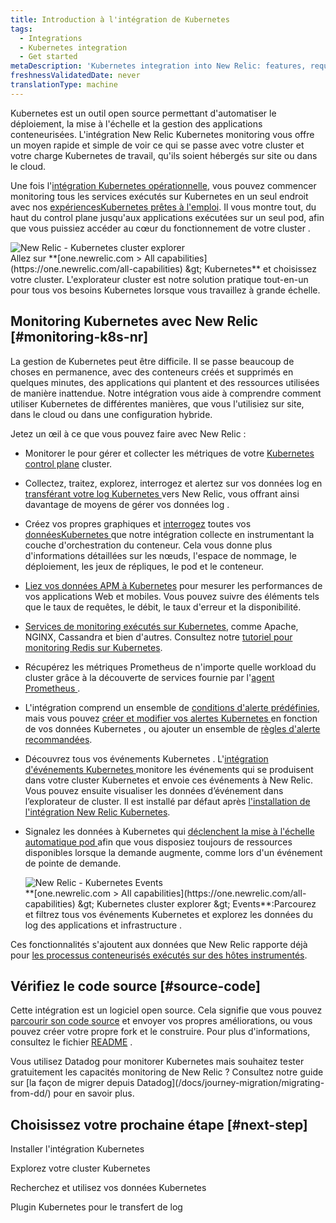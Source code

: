 ```yaml
---
title: Introduction à l'intégration de Kubernetes
tags:
  - Integrations
  - Kubernetes integration
  - Get started
metaDescription: 'Kubernetes integration into New Relic: features, requirements, and getting started.'
freshnessValidatedDate: never
translationType: machine
---
```


Kubernetes est un outil open source permettant d&apos;automatiser le déploiement, la mise à l&apos;échelle et la gestion des applications conteneurisées. L&apos;intégration New Relic Kubernetes monitoring vous offre un moyen rapide et simple de voir ce qui se passe avec votre cluster et votre charge Kubernetes de travail, qu&apos;ils soient hébergés sur site ou dans le cloud.

Une fois l&apos;[intégration Kubernetes opérationnelle](/docs/kubernetes-pixie/kubernetes-integration/installation/kubernetes-integration-install-configure/), vous pouvez commencer monitoring tous les services exécutés sur Kubernetes en un seul endroit avec nos [expériencesKubernetes prêtes à l&apos;emploi](/docs/integrations/kubernetes-integration/cluster-explorer/kubernetes-cluster-explorer). Il vous montre tout, du haut du control plane jusqu&apos;aux applications exécutées sur un seul pod, afin que vous puissiez accéder au cœur du fonctionnement de votre cluster .

<img title="New Relic - Kubernetes cluster explorer" alt="New Relic - Kubernetes cluster explorer" src="/images/kubernetes_screenshot-crop_cluster-explorer.webp" />

<figcaption>
  Allez sur <DNT>**[one.newrelic.com &gt; All capabilities](https://one.newrelic.com/all-capabilities) &amp;gt; Kubernetes**</DNT> et choisissez votre cluster. L&apos;explorateur cluster est notre solution pratique tout-en-un pour tous vos besoins Kubernetes lorsque vous travaillez à grande échelle.
</figcaption>

## Monitoring Kubernetes avec New Relic [#monitoring-k8s-nr]

La gestion de Kubernetes peut être difficile. Il se passe beaucoup de choses en permanence, avec des conteneurs créés et supprimés en quelques minutes, des applications qui plantent et des ressources utilisées de manière inattendue. Notre intégration vous aide à comprendre comment utiliser Kubernetes de différentes manières, que vous l&apos;utilisiez sur site, dans le cloud ou dans une configuration hybride.

Jetez un œil à ce que vous pouvez faire avec New Relic :

* Monitorer le pour gérer et collecter les métriques de votre [Kubernetes control plane](/docs/kubernetes-pixie/kubernetes-integration/advanced-configuration/configure-control-plane-monitoring) cluster.

* Collectez, traitez, explorez, interrogez et alertez sur vos données log en [transférant votre log Kubernetes ](/docs/logs/forward-logs/kubernetes-plugin-log-forwarding/)vers New Relic, vous offrant ainsi davantage de moyens de gérer vos données log .

* Créez vos propres graphiques et [interrogez](/docs/using-new-relic/data/understand-data/query-new-relic-data) toutes vos [donnéesKubernetes ](/docs/integrations/kubernetes-integration/understand-use-data/find-use-your-kubernetes-data)que notre intégration collecte en instrumentant la couche d&apos;orchestration du conteneur. Cela vous donne plus d&apos;informations détaillées sur les nœuds, l&apos;espace de nommage, le déploiement, les jeux de répliques, le pod et le conteneur.

* [Liez vos données APM à Kubernetes](/docs/integrations/kubernetes-integration/link-your-applications/link-your-applications-kubernetes) pour mesurer les performances de vos applications Web et mobiles. Vous pouvez suivre des éléments tels que le taux de requêtes, le débit, le taux d&apos;erreur et la disponibilité.

* [Services de monitoring exécutés sur Kubernetes](/docs/integrations/kubernetes-integration/link-apps-services/monitor-services-running-kubernetes), comme Apache, NGINX, Cassandra et bien d&apos;autres. Consultez notre [tutoriel pour monitoring Redis sur Kubernetes](/docs/integrations/kubernetes-integration/link-apps-services/tutorial-monitor-redis-running-kubernetes).

* Récupérez les métriques Prometheus de n&apos;importe quelle workload du cluster grâce à la découverte de services fournie par l&apos;[agent Prometheus ](/docs/infrastructure/prometheus-integrations/get-started/send-prometheus-metric-data-new-relic/#Agent).

* L&apos;intégration comprend un ensemble de [conditions d&apos;alerte prédéfinies](/docs/kubernetes-pixie/kubernetes-integration/installation/predefined-alert-policy), mais vous pouvez [créer et modifier vos alertes Kubernetes ](/docs/kubernetes-pixie/kubernetes-integration/installation/create-alerts)en fonction de vos données Kubernetes , ou ajouter un ensemble de [règles d&apos;alerte recommandées](/docs/kubernetes-pixie/kubernetes-integration/installation/recommended-alert-policies).

* Découvrez tous vos événements Kubernetes . L&apos;[intégration d&apos;événements Kubernetes ](/docs/integrations/kubernetes-integration/kubernetes-events/install-kubernetes-events-integration)monitore les événements qui se produisent dans votre cluster Kubernetes et envoie ces événements à New Relic. Vous pouvez ensuite visualiser les données d’événement dans l’explorateur de cluster. Il est installé par défaut après [l&apos;installation de l&apos;intégration New Relic Kubernetes](/docs/kubernetes-pixie/kubernetes-integration/installation/kubernetes-integration-install-configure/).

* Signalez les données à Kubernetes qui [déclenchent la mise à l&apos;échelle automatique pod ](/docs/journey-demand/autoscale-your-infra)afin que vous disposiez toujours de ressources disponibles lorsque la demande augmente, comme lors d&apos;un événement de pointe de demande.

  <img title="New Relic - Kubernetes Events" alt="New Relic - Kubernetes Events" src="/images/kubernetes_screenshot-full_events.gif" />

  <figcaption>
    <DNT>**[one.newrelic.com &gt; All capabilities](https://one.newrelic.com/all-capabilities) &amp;gt; Kubernetes cluster explorer &amp;gt; Events**</DNT>:Parcourez et filtrez tous vos événements Kubernetes et explorez les données du log des applications et infrastructure .
  </figcaption>

Ces fonctionnalités s&apos;ajoutent aux données que New Relic rapporte déjà pour [les processus conteneurisés exécutés sur des hôtes instrumentés](/docs/infrastructure/new-relic-infrastructure/data-instrumentation/docker-instrumentation-infrastructure).

## Vérifiez le code source [#source-code]

Cette intégration est un logiciel open source. Cela signifie que vous pouvez [parcourir son code source](https://github.com/newrelic/nri-kubernetes) et envoyer vos propres améliorations, ou vous pouvez créer votre propre fork et le construire. Pour plus d&apos;informations, consultez le fichier [README](https://github.com/newrelic/nri-kubernetes/blob/main/README.md) .

<Callout variant="tip">
  Vous utilisez Datadog pour monitorer Kubernetes mais souhaitez tester gratuitement les capacités monitoring de New Relic ? Consultez notre guide sur [la façon de migrer depuis Datadog](/docs/journey-migration/migrating-from-dd/) pour en savoir plus.
</Callout>

## Choisissez votre prochaine étape [#next-step]

<DocTiles>
  <DocTile path="/docs/kubernetes-pixie/kubernetes-integration/installation/kubernetes-integration-install-configure/">Installer l&apos;intégration Kubernetes</DocTile>

  <DocTile path="/docs/kubernetes-pixie/kubernetes-integration/understand-use-data/kubernetes-cluster-explorer/">Explorez votre cluster Kubernetes</DocTile>

  <DocTile path="/docs/kubernetes-pixie/kubernetes-integration/understand-use-data/find-use-your-kubernetes-data/">Recherchez et utilisez vos données Kubernetes</DocTile>

  <DocTile path="/docs/logs/forward-logs/kubernetes-plugin-log-forwarding/">Plugin Kubernetes pour le transfert de log</DocTile>
</DocTiles>